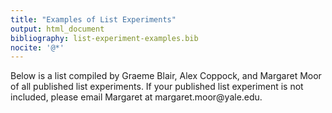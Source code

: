 ```yaml
---
title: "Examples of List Experiments"
output: html_document
bibliography: list-experiment-examples.bib
nocite: '@*'
---
```


Below is a list compiled by Graeme Blair, Alex Coppock, and Margaret Moor of all published list experiments. If your published list experiment is not included, please email Margaret at margaret.moor@yale.edu.




